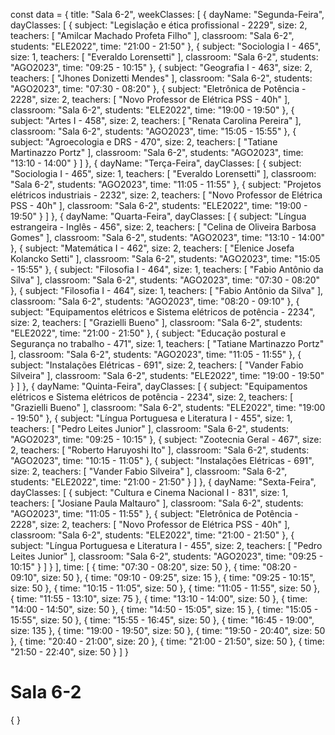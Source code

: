 const data = {
  title: "Sala 6-2",
  weekClasses: [
    {
      dayName: "Segunda-Feira",
      dayClasses: [
        {
          subject: "Legislação e ética profissional - 2229",
          size: 2,
          teachers: [
            "Amilcar Machado Profeta Filho"
          ],
          classroom: "Sala 6-2",
          students: "ELE2022",
          time: "21:00 - 21:50"
        },
        {
          subject: "Sociologia I - 465",
          size: 1,
          teachers: [
            "Everaldo Lorensetti"
          ],
          classroom: "Sala 6-2",
          students: "AGO2023",
          time: "09:25 - 10:15"
        },
        {
          subject: "Geografia I - 463",
          size: 2,
          teachers: [
            "Jhones Donizetti Mendes"
          ],
          classroom: "Sala 6-2",
          students: "AGO2023",
          time: "07:30 - 08:20"
        },
        {
          subject: "Eletrônica de Potência - 2228",
          size: 2,
          teachers: [
            "Novo Professor de Elétrica PSS - 40h"
          ],
          classroom: "Sala 6-2",
          students: "ELE2022",
          time: "19:00 - 19:50"
        },
        {
          subject: "Artes I - 458",
          size: 2,
          teachers: [
            "Renata Carolina Pereira"
          ],
          classroom: "Sala 6-2",
          students: "AGO2023",
          time: "15:05 - 15:55"
        },
        {
          subject: "Agroecologia e DRS - 470",
          size: 2,
          teachers: [
            "Tatiane Martinazzo Portz"
          ],
          classroom: "Sala 6-2",
          students: "AGO2023",
          time: "13:10 - 14:00"
        }
      ]
    },
    {
      dayName: "Terça-Feira",
      dayClasses: [
        {
          subject: "Sociologia I - 465",
          size: 1,
          teachers: [
            "Everaldo Lorensetti"
          ],
          classroom: "Sala 6-2",
          students: "AGO2023",
          time: "11:05 - 11:55"
        },
        {
          subject: "Projetos elétricos industriais - 2232",
          size: 2,
          teachers: [
            "Novo Professor de Elétrica PSS - 40h"
          ],
          classroom: "Sala 6-2",
          students: "ELE2022",
          time: "19:00 - 19:50"
        }
      ]
    },
    {
      dayName: "Quarta-Feira",
      dayClasses: [
        {
          subject: "Língua estrangeira - Inglês - 456",
          size: 2,
          teachers: [
            "Celina de Oliveira Barbosa Gomes"
          ],
          classroom: "Sala 6-2",
          students: "AGO2023",
          time: "13:10 - 14:00"
        },
        {
          subject: "Matemática I - 462",
          size: 2,
          teachers: [
            "Elenice Josefa Kolancko Setti"
          ],
          classroom: "Sala 6-2",
          students: "AGO2023",
          time: "15:05 - 15:55"
        },
        {
          subject: "Filosofia I - 464",
          size: 1,
          teachers: [
            "Fabio Antônio da Silva"
          ],
          classroom: "Sala 6-2",
          students: "AGO2023",
          time: "07:30 - 08:20"
        },
        {
          subject: "Filosofia I - 464",
          size: 1,
          teachers: [
            "Fabio Antônio da Silva"
          ],
          classroom: "Sala 6-2",
          students: "AGO2023",
          time: "08:20 - 09:10"
        },
        {
          subject: "Equipamentos elétricos e Sistema elétricos de potência - 2234",
          size: 2,
          teachers: [
            "Grazielli Bueno"
          ],
          classroom: "Sala 6-2",
          students: "ELE2022",
          time: "21:00 - 21:50"
        },
        {
          subject: "Educação postural e Segurança no trabalho - 471",
          size: 1,
          teachers: [
            "Tatiane Martinazzo Portz"
          ],
          classroom: "Sala 6-2",
          students: "AGO2023",
          time: "11:05 - 11:55"
        },
        {
          subject: "Instalações Elétricas - 691",
          size: 2,
          teachers: [
            "Vander Fabio Silveira"
          ],
          classroom: "Sala 6-2",
          students: "ELE2022",
          time: "19:00 - 19:50"
        }
      ]
    },
    {
      dayName: "Quinta-Feira",
      dayClasses: [
        {
          subject: "Equipamentos elétricos e Sistema elétricos de potência - 2234",
          size: 2,
          teachers: [
            "Grazielli Bueno"
          ],
          classroom: "Sala 6-2",
          students: "ELE2022",
          time: "19:00 - 19:50"
        },
        {
          subject: "Língua Portuguesa e Literatura I - 455",
          size: 1,
          teachers: [
            "Pedro Leites Junior"
          ],
          classroom: "Sala 6-2",
          students: "AGO2023",
          time: "09:25 - 10:15"
        },
        {
          subject: "Zootecnia Geral - 467",
          size: 2,
          teachers: [
            "Roberto Haruyoshi Ito"
          ],
          classroom: "Sala 6-2",
          students: "AGO2023",
          time: "10:15 - 11:05"
        },
        {
          subject: "Instalações Elétricas - 691",
          size: 2,
          teachers: [
            "Vander Fabio Silveira"
          ],
          classroom: "Sala 6-2",
          students: "ELE2022",
          time: "21:00 - 21:50"
        }
      ]
    },
    {
      dayName: "Sexta-Feira",
      dayClasses: [
        {
          subject: "Cultura e Cinema Nacional I - 831",
          size: 1,
          teachers: [
            "Josiane Paula Maltauro"
          ],
          classroom: "Sala 6-2",
          students: "AGO2023",
          time: "11:05 - 11:55"
        },
        {
          subject: "Eletrônica de Potência - 2228",
          size: 2,
          teachers: [
            "Novo Professor de Elétrica PSS - 40h"
          ],
          classroom: "Sala 6-2",
          students: "ELE2022",
          time: "21:00 - 21:50"
        },
        {
          subject: "Língua Portuguesa e Literatura I - 455",
          size: 2,
          teachers: [
            "Pedro Leites Junior"
          ],
          classroom: "Sala 6-2",
          students: "AGO2023",
          time: "09:25 - 10:15"
        }
      ]
    }
  ],
  time: [
    {
      time: "07:30 - 08:20",
      size: 50
    },
    {
      time: "08:20 - 09:10",
      size: 50
    },
    {
      time: "09:10 - 09:25",
      size: 15
    },
    {
      time: "09:25 - 10:15",
      size: 50
    },
    {
      time: "10:15 - 11:05",
      size: 50
    },
    {
      time: "11:05 - 11:55",
      size: 50
    },
    {
      time: "11:55 - 13:10",
      size: 75
    },
    {
      time: "13:10 - 14:00",
      size: 50
    },
    {
      time: "14:00 - 14:50",
      size: 50
    },
    {
      time: "14:50 - 15:05",
      size: 15
    },
    {
      time: "15:05 - 15:55",
      size: 50
    },
    {
      time: "15:55 - 16:45",
      size: 50
    },
    {
      time: "16:45 - 19:00",
      size: 135
    },
    {
      time: "19:00 - 19:50",
      size: 50
    },
    {
      time: "19:50 - 20:40",
      size: 50
    },
    {
      time: "20:40 - 21:00",
      size: 20
    },
    {
      time: "21:00 - 21:50",
      size: 50
    },
    {
      time: "21:50 - 22:40",
      size: 50
    }
  ]
}

# Sala 6-2

<div>
    {
        <Grid
            title={data.title} 
            weekClasses={data.weekClasses} 
            time={data.time}
        />
    }
</div>